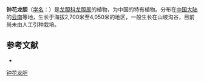 {{Speciesbox
| name = 钟花龙胆
| status = 
| status_system = 
| image =
| genus = Gentiana
| species = nannobella
| authority = Marq.
}}

'''钟花龙胆'''（[[学名|学名]]：{{lang|la|''Gentiana nannobella''}}）是[[龙胆科|龙胆科]][[龙胆属|龙胆属]]的植物，为中国的特有植物。分布在[[中国大陆|中国大陆]]的[[云南|云南]]等地，生长于海拔2,700米至4,050米的地区，一般生长在山坡沟谷，目前尚未由人工引种栽培。

== 参考文献 ==
<div class="references-small">
* {{cite web| url =http://www.bioinfo.cn/db05/KmzwSpecies.php?action=view&id=30496| title =钟花龙胆| work =《中国高等植物数据库全库》| publisher =中国科学院微生物研究所| author =昆明植物研究所| accessdate =2009-02-26| deadurl =yes| archiveurl =https://web.archive.org/web/20160305044608/http://www.bioinfo.cn/db05/KmzwSpecies.php?action=view&id=30496| archivedate =2016-03-05}}
</div>

[[Category:龙胆属|钟花龙胆]]


{{植物小作品}}